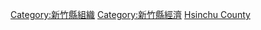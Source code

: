 {{Portal bar|台灣|企業}}
[[Category:新竹縣組織|Category:新竹縣組織]]
[[Category:新竹縣經濟|Category:新竹縣經濟]]
[[Category:台灣各地工商業機構|Hsinchu County]]